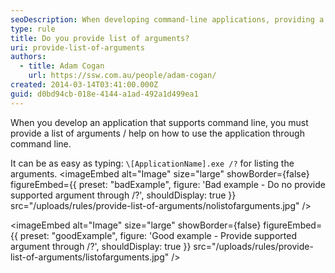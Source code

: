 ```yaml
---
seoDescription: When developing command-line applications, providing a list of arguments and help on usage is crucial for effective user interaction.
type: rule
title: Do you provide list of arguments?
uri: provide-list-of-arguments
authors:
  - title: Adam Cogan
    url: https://ssw.com.au/people/adam-cogan/
created: 2014-03-14T03:41:00.000Z
guid: d0bd94cb-018e-4144-a1ad-492a1d499ea1
---
```


When you develop an application that supports command line, you must provide a list of arguments / help on how to use the application through command line.

It can be as easy as typing: `\[ApplicationName].exe /?` for listing the arguments.
<imageEmbed
  alt="Image"
  size="large"
  showBorder={false}
  figureEmbed={{
    preset: "badExample",
    figure: 'Bad example - Do no provide supported argument through /?',
    shouldDisplay: true
  }}
  src="/uploads/rules/provide-list-of-arguments/nolistofarguments.jpg"
/>

<imageEmbed
  alt="Image"
  size="large"
  showBorder={false}
  figureEmbed={{
    preset: "goodExample",
    figure: 'Good example - Provide supported argument through /?',
    shouldDisplay: true
  }}
  src="/uploads/rules/provide-list-of-arguments/listofarguments.jpg"
/>